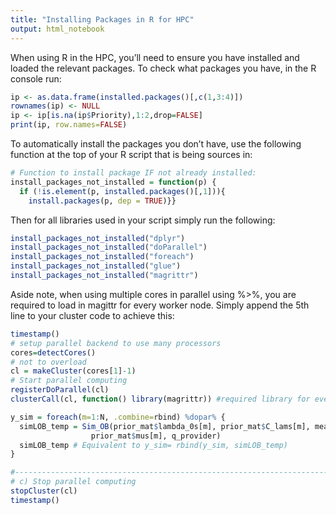 ---
title: "Installing Packages in R for HPC"
output: html_notebook
---

When using R in the HPC, you'll need to ensure you have installed and loaded the relevant packages. To check what packages you have, in the R console run:

```{r show_packages}
ip <- as.data.frame(installed.packages()[,c(1,3:4)])
rownames(ip) <- NULL
ip <- ip[is.na(ip$Priority),1:2,drop=FALSE]
print(ip, row.names=FALSE)
```

To automatically install the packages you don't have, use the following function at the top of your R script that is being sources in:

```{r install_packages}
# Function to install package IF not already installed:
install_packages_not_installed = function(p) {
  if (!is.element(p, installed.packages()[,1])){
    install.packages(p, dep = TRUE)}}
```

Then for all libraries used in your script simply run the following:

```{r libraries}
install_packages_not_installed("dplyr")
install_packages_not_installed("doParallel")
install_packages_not_installed("foreach")
install_packages_not_installed("glue")
install_packages_not_installed("magrittr")
```

Aside note, when using multiple cores in parallel using %>%, you are required to load in magittr for every worker node. Simply append the 5th line to your cluster code to achieve this:

```{r magittr}
timestamp()
# setup parallel backend to use many processors
cores=detectCores()
# not to overload 
cl = makeCluster(cores[1]-1)
# Start parallel computing
registerDoParallel(cl)
clusterCall(cl, function() library(magrittr)) #required library for every node

y_sim = foreach(m=1:N, .combine=rbind) %dopar% {
  simLOB_temp = Sim_OB(prior_mat$lambda_0s[m], prior_mat$C_lams[m], mean_q, q_taker0, prior_mat$deltas[m], TimeHorizon=L, Na, prior_mat$alphas[m], 
                  prior_mat$mus[m], q_provider)
  simLOB_temp # Equivalent to y_sim= rbind(y_sim, simLOB_temp)
}

#-------------------------------------------------------------------------------------
# c) Stop parallel computing
stopCluster(cl)
timestamp()
```

